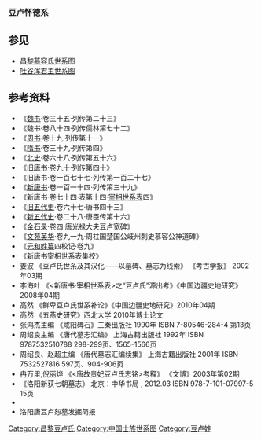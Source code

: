 <center>
{{chart/start|style=font: 80% sans-serif;width:intrinsic;width:-moz-max-content;width:-webkit-max-content;width:max-content;}}
{{chart|border=0 | | | | | | | | | | | | | | | | | | | | | | | | | | | | |:| ado |ado=过继 }}
{{chart | | | | | | | | | | | | | | | | | | | | | | | | | Ji |Ji=北地愍王<br>[[慕容精|慕容精]]}}
{{chart | | | | | | | | | |,|-|-|-|-|-|-|-|-|-|-|-|-|-|-|-|(}}
{{chart | | | | | | | | | Ch | | | | | | | | | | | | | | Sh |Ch=济阳公<br>[[豆卢丑|豆卢丑]]|Sh=[[豆卢胜|豆卢胜]]}}
{{chart | | | | | |,|-|-|-|(| | | | | | | | | | | | | | | |!}}
{{chart | | | | | Ho | | Ll | | | | | | | | | | | | | | Sf |Ho=[[长孙侯|长孙侯]]妻|Ll=襄城孝王<br>[[卢鲁元|卢鲁元]]|Sf=济阴侯<br>[[豆卢什伐|豆卢什伐]]}}
{{chart | | | | | |,|-|-|-|+|-|-|-|.| | | | | | | | | | | |!}}
{{chart | | | | | To | | Me | | Ne | | | | | | | | | | Ch |To=襄城景王<br>[[卢统|卢统]]|Me=襄城恭王<br>[[卢弥娥|卢弥娥]]|Ne=[[卢内|卢内]]|Ch=涪陵郡公<br>[[豆卢苌|豆卢苌]]}}
{{chart | | | | | | | | | |!| | | |,|-|-|-|-|-|-|-|-|-|-|-|(}}
{{chart | | | | | | | | | Xr | | Ni | | | | | | | | | | En |Xr=襄城公<br>[[卢兴仁|卢兴仁]]|Ni=楚昭公<br>[[豆卢宁|豆卢宁]]|En=沃野敬公<br>[[豆卢永恩|豆卢永恩]] }}
{{chart | | | | | | | | | | | | | |!|L|~|~|~|~|~|~|~|~|~|~|t|~|~|~|~|~|~|~|~|~|~|~|~|~|~|~|~|~|~|~|~|~|~|~|~|~|~|7|}}
{{chart | | | | | | | | | | | | | |!| | | | | | | |,|-|-|-|^|-|-|-|-|-|-|-|-|-|-|-|-|-|-|-|-|-|-|-|-|-|-|-|-|-|-|*|v|-|-|-|v|-|-|-|-|-|-|-|v|-|-|-|.| }}
{{chart | | | | | | | | | | | | | Za | | | | | | To  | | | | | | | | | | | | | | | | | | | | | | | | | | | | | | Ji | | Zh | | | | | | Ha | | Yx |Ji=楚襄公<br>[[豆卢勣|豆卢勣]]|Za=武阳郡公<br>[[豆盧讚|豆盧讚]]|To=南陈安公<br>[[豆卢通|豆卢通]]|Zh=[[豆卢整|豆卢整]]|Ha=[[豆卢昊|豆卢昊]]|Yx=[[宇文宪|宇文宪]]妻}}
{{chart | | | | | | | | | | | | | | | | | |,|-|-|-|+|-|-|-|-|-|-|-|-|-|-|-|-|-|-|-|-|-|-|-|-|-|-|-|.| | | |,|-|-|-|+|-|-|-|v|-|-|-|.| | | |!|}}
{{chart | | | | | | | | | | | | | | | | | Ka | | Ku | | | | | | | | | | | | | | | | | | | | | | Mo | | Xi | | Yu | | Yi | | Yl | | Ju |Ka=[[窦抗|窦抗]]妻|Xi=楚国公<br>[[豆卢贤|豆卢贤]]|Yu=雍丘愍侯<br>[[豆卢毓|豆卢毓]]|Yi=[[豆卢懿|豆卢懿]]|Yl=[[杨谅|杨谅]]妻|Ku=芮定公<br>[[豆卢宽|豆卢宽]]|Ju=[[豆卢隽|豆卢隽]]|Mo=□ }}
{{chart | | | | | | | | | | | | | | | | | |,|-|-|-|+|-|-|-|-|-|-|-|-|-|-|-|-|-|-|-|v|-|-|-|.| | | |!| | | |!| | | |!}}
{{chart | | | | | | | | | | | | | | | | | Ry | | Cj | | | | | | | | | | | | | | Hr | | Xc | | Fz | | Hy | | Ys |Hy=楚国公<br>[[豆卢弘毅|豆卢弘毅]]|Ys=雍丘侯<br>[[豆卢愿师|豆卢愿师]]|Ry=芮敬公<br>[[豆卢仁业|豆卢仁业]]|Cj=蠡吾县公<br>[[豆卢承基|豆卢承基]]|Hr=芮国公<br>[[豆卢怀让|豆卢怀让]]|Xc=[[窦孝慈|窦孝慈]]妻|Fz=[[豆卢方则|豆卢方则]] }}
{{chart | | | | | | | | | | | | | | | | | |)|-|-|-|v|-|-|-|v|-|-|-|.| | | | | | | |)|-|-|-|.| | | |!}}
{{chart | | | | | | | | | | | | | | | | | Qw | | Qs | | Qu | | Qe | | | | | | Zs | | Xu | | Ka |Qw=芮元公<br>[[豆卢钦望|豆卢钦望]]|Qs=[[豆卢钦爽|豆卢钦爽]]|Qe=[[豆卢钦文|豆卢钦文]]|Qu=[[豆卢钦肃|豆卢钦肃]]|Zs=邠国公<br>[[豆卢贞松|豆卢贞松]]|Xu=[[豆卢逊|豆卢逊]]|Ka=郢城郡公<br>[[豆卢楷|豆卢楷]] }}
{{chart | | | | | | | | | | | | | |,|-|-|-|(| | | |,|-|-|-|+|-|-|-|.| | | | | | | |!| | | | | | | |!}}
{{chart | | | | | | | | | | | | | Ya | | Lz | | Jx | | Gf | | Sh | | | | | | Gz | | | | | | Xy |Ya=[[豆卢衍|豆卢衍]]|Lz=芮国公<br>[[豆卢灵昭|豆卢灵昭]]|Jx=[[李敬先|李敬先]]妻|Gf=[[豆卢贵妃|豆卢贵妃]]|Sh=[[豆卢恕|豆卢恕]]|Gz=[[豆卢光祚|豆卢光祚]]|Xy=郢城郡公<br>[[豆卢玄俨|豆卢玄俨]] }}
{{chart | |,|-|-|-|v|-|-|-|-|-|-|-|-|-|-|-|+|-|-|-|v|-|-|-|.| | | |!| | | |,|-|-|-|(| | | | | | | |!}}
{{chart | Ca | | Qi | | | | | | | | | | Yu | | Hu | | Yo | | Ai | | Ji | | Xi | | | | | | Zj |Ca=[[豆卢参|豆卢参]]|Qi=[[豆卢器|豆卢器]]|Yu=[[豆卢愿|豆卢愿]]|Hu=[[豆卢回|豆卢回]]|Yo=[[豆卢友|豆卢友]]|Ai=[[豆卢爱|豆卢爱]]|Ji=中山郡公<br>[[豆卢建|豆卢建]]|Xi=[[豆卢雄|豆卢雄]]|Zj=郢城郡公<br>[[豆卢志静|豆卢志静]]}}
{{chart | | | | | |!| | | |,|-|-|-|v|-|-|-|(| | | | | | | | | | | | | | | | | | | |!| | | |,|-|-|-|(}}
{{chart | | | | | Er | | Ce | | Xi | | Mo | | | | | | | | | | | | | | | | | | Jn | | Ye | | So |Er=[[豆卢鹗|豆卢鹗]]|Ce=[[豆卢岑|豆卢岑]]|Xi=[[豆卢协|豆卢协]]|Mo=□|Jn=[[豆卢靖|豆卢靖]]|Ye=[[豆卢液|豆卢液]]|So=[[豆卢娀|豆卢娀]] }}
{{chart | | | |  | |)|-|-|-|.| | | | | | | |!| | | | | | | | | | | | | | | | | | | |!| | | |!}}
{{chart | | | | | Sh | | Zh | | | | | | Ji | | | | | | | | | | | | | | | | | | Ny | | Qu |Sh=中牟县男<br>[[豆卢署|豆卢署]]|Zh=[[豆卢置|豆卢置]]|Ji=[[豆卢籍|豆卢籍]]|Ny=[[豆卢氏_(南阳郡君)|豆卢氏]]|Qu=豆卢铨}}
{{chart | | | | | |)|-|-|-|.| | | |,|-|-|-|+|-|-|-|.}}
{{chart | | | | | Qi | | Qu | | Zh | | Za | | Ca |Qi=[[豆卢耆|豆卢耆]]|Qu=[[豆卢求|豆卢求]]|Zh=[[豆卢瑑|豆卢瑑]]|Za=[[豆卢瓒|豆卢瓒]]|Ca=[[豆卢璨|豆卢璨]]}}
{{chart | | | | | | | | | | | | | | | | | |!}}
{{chart | | | | | | | | | | | | | | | | | Ge |Ge=[[豆卢革|豆卢革]]}}
{{chart | | | | | | | | | | | | | | | | | |!}}
{{chart | | | | | | | | | | | | | | | | | Sh |Sh=[[豆卢升|豆卢升]]}}
{{chart/end}}
</center>


===豆卢怀德系===
<center>
{{chart/start|style=font: 80% sans-serif;width:intrinsic;width:-moz-max-content;width:-webkit-max-content;width:max-content;}}
{{chart | | | | | Hd |Hd=[[豆卢怀德|豆卢怀德]]}}
{{chart | | | | | |!}}
{{chart | | | | | Ji |Ji=怀归贞公<br>[[豆卢景|豆卢景]]}}
{{chart | |,|-|-|-|(}}
{{chart | Sh| | Da |Sh=均阳威男<br>[[豆卢寔|豆卢寔]]|Da=灵寿慎公<br>[[豆卢达|豆卢达]]}}
{{chart | |,|-|-|-|+|-|-|-|.| }}
{{chart | Rs | | Rz | | Rb |Rs=灵寿县公<br>[[豆卢仁嗣|豆卢仁嗣]]|Rz=[[豆卢仁宗|豆卢仁宗]]|Rb=[[豆卢仁本|豆卢仁本]]}}
{{chart/end}}
</center>

==参见==
*[[昌黎慕容氏世系图|昌黎慕容氏世系图]]
*[[吐谷浑君主世系图|吐谷浑君主世系图]]

==参考资料==
*《[[魏书|魏书]]·卷三十五·列传第二十三》
*《魏书·卷八十四·列传儒林第七十二》
*《[[周书|周书]]·卷十九·列传第十一》
*《[[隋书|隋书]]·卷三十九·列传第四》
*《[[北史|北史]]·卷六十八·列传第五十六》
*《[[旧唐书|旧唐书]]·卷九十·列传第四十》
*《旧唐书·卷一百七十七·列传第一百二十七》
*《[[新唐书|新唐书]]·卷一百一十四·列传第三十九》
*《新唐书·卷七十四·表第十四·[[新唐書宰相世系表|宰相世系表]]四》
*《[[旧五代史|旧五代史]]·卷六十七·唐书四十三》
*《[[新五代史|新五代史]]·卷二十八·唐臣传第十六》
*《[[金石录|金石录]]·卷四·唐光禄大夫豆卢宽碑》
*《[[文苑英华|文苑英华]]·卷九一九·周柱国楚国公岐州刺史慕容公神道碑》
*《[[元和姓纂|元和姓纂]]四校记·卷九》
*《新唐书宰相世系表集校》
*姜波  《豆卢氏世系及其汉化——以墓碑、墓志为线索》 《考古学报》 2002年03期 
*李海叶 《<新唐书·宰相世系表>之“豆卢氏”源出考》《中国边疆史地研究》 2008年04期 
*高然  《鲜卑豆卢氏世系补论》《中国边疆史地研究》2010年04期
*高然 《五燕史研究》西北大学 2010年博士论文
*张鸿杰主编 《咸阳碑石》三秦出版社 1990年 ISBN 7-80546-284-4 第13页
*周绍良主编 《唐代墓志汇编》 上海古籍出版社 1992年 ISBN 9787532510788 298-299页、1565-1566页
*周绍良、赵超主编 《唐代墓志汇编续集》 上海古籍出版社 2001年 ISBN 7532527816 597页、904-906页
*冉万里,倪丽烨 《<唐故贵妃豆卢氏志铭>考释》 《文博》2003年第02期  
*《洛阳新获七朝墓志》 北京：中华书局 , 2012.03  ISBN  978-7-101-07997-5   15页
*{{cite journal |author1=徐冲 |title=《新出北魏長孫忻墓誌疏證》 |journal=早期中國史研究 |date=2016-06 |volume=8卷 |issue=1期 |page=151-154}}
*洛阳唐豆卢恕墓发掘简报

[[Category:昌黎豆卢氏|Category:昌黎豆卢氏]]
[[Category:中国士族世系图|Category:中国士族世系图]]
[[Category:豆卢姓|Category:豆卢姓]]